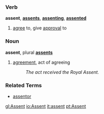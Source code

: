 ===Verb===
'''assent''', '''[[assents]]''', '''[[assenting]]''', '''[[assented]]'''

# [[agree]] to, give [[approval]] to

===Noun===
'''assent''', plural '''[[assents]]'''

# [[agreement]], act of agreeing
#: ''The act received the Royal Assent.''


===Related Terms===
*[[assentor]]

[[gl:Assent]]
[[io:Assent]]
[[it:assent]]
[[pt:Assent]]